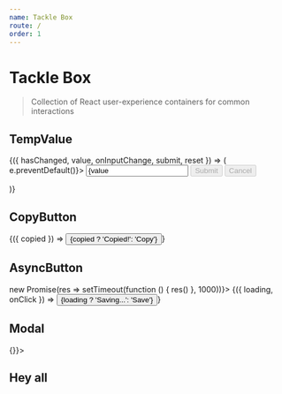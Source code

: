 ```yaml
---
name: Tackle Box
route: /
order: 1
---
```


# Tackle Box
> Collection of React user-experience containers for common interactions

## TempValue


<Playground>
  <TempValue initialValue="Mike">
    {({ hasChanged, value, onInputChange, submit, reset }) => (
      <form onSubmit={e => e.preventDefault()}>
        <input value={value || ''} onChange={onInputChange} />
        <button
          style={{ cursor: hasChanged ? 'pointer' : 'not-allowed'}}
          disabled={!hasChanged}
          onClick={submit}
        >
            Submit
        </button>
        <button
          style={{ cursor: hasChanged ? 'pointer' : 'not-allowed'}}
          disabled={!hasChanged}
          onClick={reset}
        >
          Cancel
        </button>
      </form>
    )}
  </TempValue>
</Playground>

## CopyButton


<Playground>
  <CopyButton text="Copied!">
    {({ copied }) => <button>{copied ? 'Copied!': 'Copy'}</button>}
  </CopyButton>
</Playground>

## AsyncButton


<Playground>
  <AsyncButton onClick={() => new Promise(res => setTimeout(function () { res() }, 1000))}>
    {({ loading, onClick }) => <button onClick={onClick}>{loading ? 'Saving...': 'Save'}</button>}
  </AsyncButton>
</Playground>


## Modal

<Playground>
  <Modal open={true} onClickAway={() => {}}>
    <div>
      <h2>Hey all</h2>
    </div>
  </Modal>
</Playground>
